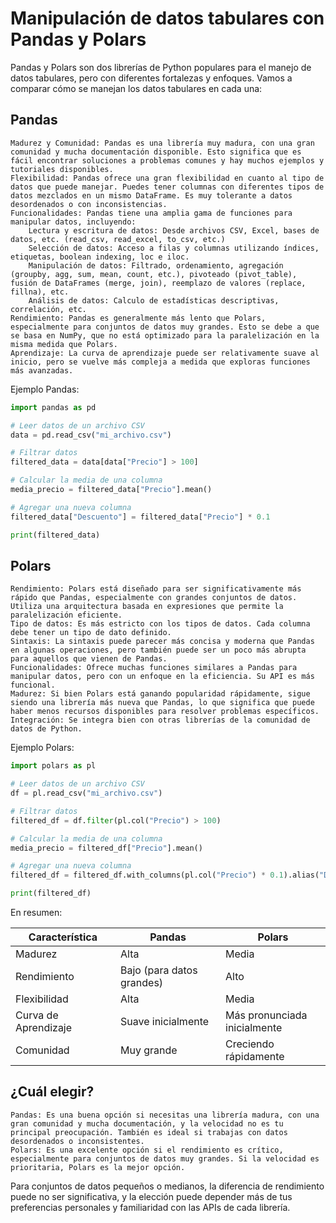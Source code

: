 # Manipulación de datos tabulares con Pandas y Polars


Pandas y Polars son dos librerías de Python populares para el manejo de datos tabulares, pero con diferentes fortalezas y enfoques. Vamos a comparar cómo se manejan los datos tabulares en cada una:

## Pandas

    Madurez y Comunidad: Pandas es una librería muy madura, con una gran comunidad y mucha documentación disponible. Esto significa que es fácil encontrar soluciones a problemas comunes y hay muchos ejemplos y tutoriales disponibles.
    Flexibilidad: Pandas ofrece una gran flexibilidad en cuanto al tipo de datos que puede manejar. Puedes tener columnas con diferentes tipos de datos mezclados en un mismo DataFrame. Es muy tolerante a datos desordenados o con inconsistencias.
    Funcionalidades: Pandas tiene una amplia gama de funciones para manipular datos, incluyendo:
        Lectura y escritura de datos: Desde archivos CSV, Excel, bases de datos, etc. (read_csv, read_excel, to_csv, etc.)
        Selección de datos: Acceso a filas y columnas utilizando índices, etiquetas, boolean indexing, loc e iloc.
        Manipulación de datos: Filtrado, ordenamiento, agregación (groupby, agg, sum, mean, count, etc.), pivoteado (pivot_table), fusión de DataFrames (merge, join), reemplazo de valores (replace, fillna), etc.
        Análisis de datos: Calculo de estadísticas descriptivas, correlación, etc.
    Rendimiento: Pandas es generalmente más lento que Polars, especialmente para conjuntos de datos muy grandes. Esto se debe a que se basa en NumPy, que no está optimizado para la paralelización en la misma medida que Polars.
    Aprendizaje: La curva de aprendizaje puede ser relativamente suave al inicio, pero se vuelve más compleja a medida que exploras funciones más avanzadas.

Ejemplo Pandas:

```python
import pandas as pd

# Leer datos de un archivo CSV
data = pd.read_csv("mi_archivo.csv")

# Filtrar datos
filtered_data = data[data["Precio"] > 100]

# Calcular la media de una columna
media_precio = filtered_data["Precio"].mean()

# Agregar una nueva columna
filtered_data["Descuento"] = filtered_data["Precio"] * 0.1

print(filtered_data)
```

## Polars

    Rendimiento: Polars está diseñado para ser significativamente más rápido que Pandas, especialmente con grandes conjuntos de datos. Utiliza una arquitectura basada en expresiones que permite la paralelización eficiente.
    Tipo de datos: Es más estricto con los tipos de datos. Cada columna debe tener un tipo de dato definido.
    Sintaxis: La sintaxis puede parecer más concisa y moderna que Pandas en algunas operaciones, pero también puede ser un poco más abrupta para aquellos que vienen de Pandas.
    Funcionalidades: Ofrece muchas funciones similares a Pandas para manipular datos, pero con un enfoque en la eficiencia. Su API es más funcional.
    Madurez: Si bien Polars está ganando popularidad rápidamente, sigue siendo una librería más nueva que Pandas, lo que significa que puede haber menos recursos disponibles para resolver problemas específicos.
    Integración: Se integra bien con otras librerías de la comunidad de datos de Python.

Ejemplo Polars:

```python
import polars as pl

# Leer datos de un archivo CSV
df = pl.read_csv("mi_archivo.csv")

# Filtrar datos
filtered_df = df.filter(pl.col("Precio") > 100)

# Calcular la media de una columna
media_precio = filtered_df["Precio"].mean()

# Agregar una nueva columna
filtered_df = filtered_df.with_columns(pl.col("Precio") * 0.1).alias("Descuento")

print(filtered_df)
```

En resumen:

| Característica | Pandas | Polars |
|---|---|---|
| Madurez | Alta | Media |
| Rendimiento | Bajo (para datos grandes) | Alto |
| Flexibilidad | Alta | Media |
| Curva de Aprendizaje | Suave inicialmente | Más pronunciada inicialmente |
| Comunidad | Muy grande | Creciendo rápidamente |

## ¿Cuál elegir?

    Pandas: Es una buena opción si necesitas una librería madura, con una gran comunidad y mucha documentación, y la velocidad no es tu principal preocupación. También es ideal si trabajas con datos desordenados o inconsistentes.
    Polars: Es una excelente opción si el rendimiento es crítico, especialmente para conjuntos de datos muy grandes. Si la velocidad es prioritaria, Polars es la mejor opción.

Para conjuntos de datos pequeños o medianos, la diferencia de rendimiento puede no ser significativa, y la elección puede depender más de tus preferencias personales y familiaridad con las APIs de cada librería.